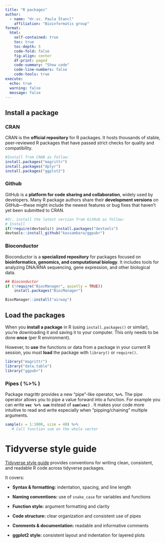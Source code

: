 ---
title: "R packages"
author: 
  - name: "dr.sc. Paula Štancl"
    affiliation: "Bioinformatis group"
format:
  html:
    self-contained: true
    toc: true
    toc-depth: 5
    code-fold: false
    fig-align: center
    df-print: paged
    code-summary: "Show code"
    code-line-numbers: false
    code-tools: true
execute:
  echo: true
  warning: false
  message: false
---

## Install a package

### CRAN

CRAN is the **official repository** for R packages. It hosts thousands of stable, peer-reviewed R packages that have passed strict checks for quality and compatibility.

```{r, eval=FALSE}
#Install from CRAN as follow:
install.packages("magrittr")
install.packages("dplyr")
install.packages("ggplot2") 
```

### Github

GitHub is a **platform for code sharing and collaboration**, widely used by developers. Many R package authors share their **development versions** on GitHub---these might include the newest features or bug fixes that haven't yet been submitted to CRAN.

```{r, eval=FALSE}
#Or, install the latest version from GitHub as follow:
# Install
if(!require(devtools)) install.packages("devtools")
devtools::install_github("kassambara/ggpubr")
```

### Bioconductor

Bioconductor is a **specialized repository** for packages focused on **bioinformatics, genomics, and computational biology**. It includes tools for analyzing DNA/RNA sequencing, gene expression, and other biological data.

```{r, eval=FALSE}
## Bioconductor
if (!require("BiocManager", quietly = TRUE))
    install.packages("BiocManager")

BiocManager::install("airway")
```

## Load the packages

When you **install a package** in R (using `install.packages()` or similar), you're downloading it and saving it to your computer. This only needs to be done **once** (per R environment).

However, to **use** the functions or data from a package in your current R session, you must **load** the package with `library()` or `require()`.

```{r, eval=FALSE}
library("magrittr")
library("data.table")
library("ggpubr")
```

### Pipes ( **%\>%** )

Package magrittr provides a new "pipe"-like operator, **`%>%`**. The pipe operator allows you to pipe a value forward into a function. For example you can write **`vec %>% sum`** instead of **`sum(vec)`** . It makes your code more intuitive to read and write especially when "pipping/chaining" multiple arguments.

```{r, eval=FALSE}
sample(x = 1:1000, size = 40) %>% 
   # Call function sum on the whole vector
```

# **Tidyverse style guide**

[Tidyverse style guide](https://style.tidyverse.org/) provides conventions for writing clean, consistent, and readable R code across tidyverse packages.

It covers:

-   **Syntax & formatting:** indentation, spacing, and line length

-   **Naming conventions:** use of `snake_case` for variables and functions

-   **Function style:** argument formatting and clarity

-   **Code structure:** clear organization and consistent use of pipes

-   **Comments & documentation:** readable and informative comments

-   **ggplot2 style:** consistent layout and indentation for layered plots
